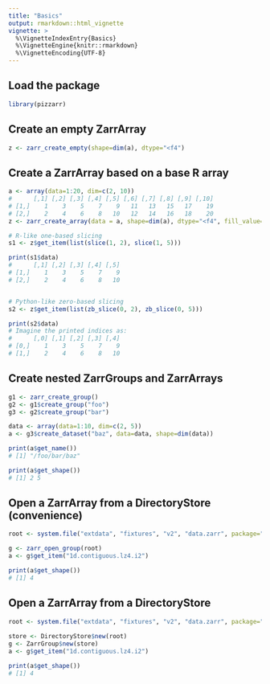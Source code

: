 ```yaml
---
title: "Basics"
output: rmarkdown::html_vignette
vignette: >
  %\VignetteIndexEntry{Basics}
  %\VignetteEngine{knitr::rmarkdown}
  %\VignetteEncoding{UTF-8}
---
```


## Load the package

```r
library(pizzarr)
```

## Create an empty ZarrArray

```r
z <- zarr_create_empty(shape=dim(a), dtype="<f4")
```

## Create a ZarrArray based on a base R array

```r
a <- array(data=1:20, dim=c(2, 10))
#      [,1] [,2] [,3] [,4] [,5] [,6] [,7] [,8] [,9] [,10]
# [1,]    1    3    5    7    9   11   13   15   17    19
# [2,]    2    4    6    8   10   12   14   16   18    20
z <- zarr_create_array(data = a, shape=dim(a), dtype="<f4", fill_value=NA)

# R-like one-based slicing
s1 <- z$get_item(list(slice(1, 2), slice(1, 5)))

print(s1$data)
#      [,1] [,2] [,3] [,4] [,5]
# [1,]    1    3    5    7    9
# [2,]    2    4    6    8   10


# Python-like zero-based slicing
s2 <- z$get_item(list(zb_slice(0, 2), zb_slice(0, 5)))

print(s2$data)
# Imagine the printed indices as:
#      [,0] [,1] [,2] [,3] [,4]
# [0,]    1    3    5    7    9
# [1,]    2    4    6    8   10
```

## Create nested ZarrGroups and ZarrArrays

```r
g1 <- zarr_create_group()
g2 <- g1$create_group("foo")
g3 <- g2$create_group("bar")

data <- array(data=1:10, dim=c(2, 5))
a <- g3$create_dataset("baz", data=data, shape=dim(data))

print(a$get_name())
# [1] "/foo/bar/baz"

print(a$get_shape())
# [1] 2 5
```

## Open a ZarrArray from a DirectoryStore (convenience)

```r
root <- system.file("extdata", "fixtures", "v2", "data.zarr", package="pizzarr")

g <- zarr_open_group(root)
a <- g$get_item("1d.contiguous.lz4.i2")

print(a$get_shape())
# [1] 4
```

## Open a ZarrArray from a DirectoryStore

```r
root <- system.file("extdata", "fixtures", "v2", "data.zarr", package="pizzarr")
    
store <- DirectoryStore$new(root)
g <- ZarrGroup$new(store)
a <- g$get_item("1d.contiguous.lz4.i2")

print(a$get_shape())
# [1] 4
```